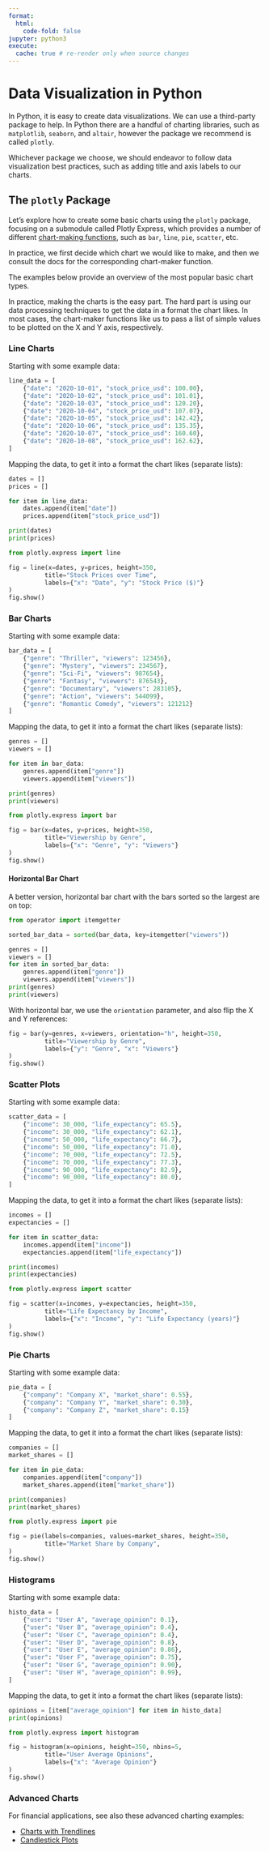 ```yaml
---
format:
  html:
    code-fold: false
jupyter: python3
execute:
  cache: true # re-render only when source changes
---
```


# Data Visualization in Python

In Python, it is easy to create data visualizations. We can use a third-party package to help. In Python there are a handful of charting libraries, such as `matplotlib`, `seaborn`, and `altair`, however the package we recommend is called `plotly`.

Whichever package we choose, we should endeavor to follow data visualization best practices, such as adding title and axis labels to our charts.


## The `plotly` Package

Let's explore how to create some basic charts using the `plotly` package, focusing on a submodule called Plotly Express, which provides a number of different [chart-making functions](https://plotly.com/python-api-reference/index.html#full-reference-list), such as `bar`, `line`, `pie`, `scatter`, etc.

In practice, we first decide which chart we would like to make, and then we consult the docs for the corresponding chart-maker function.

The examples below provide an overview of the most popular basic chart types.

In practice, making the charts is the easy part. The hard part is using our data processing techniques to get the data in a format the chart likes. In most cases, the chart-maker functions like us to pass a list of simple values to be plotted on the X and Y axis, respectively.

### Line Charts

Starting with some example data:

```python
line_data = [
    {"date": "2020-10-01", "stock_price_usd": 100.00},
    {"date": "2020-10-02", "stock_price_usd": 101.01},
    {"date": "2020-10-03", "stock_price_usd": 120.20},
    {"date": "2020-10-04", "stock_price_usd": 107.07},
    {"date": "2020-10-05", "stock_price_usd": 142.42},
    {"date": "2020-10-06", "stock_price_usd": 135.35},
    {"date": "2020-10-07", "stock_price_usd": 160.60},
    {"date": "2020-10-08", "stock_price_usd": 162.62},
]
```

Mapping the data, to get it into a format the chart likes (separate lists):

```python
dates = []
prices = []

for item in line_data:
    dates.append(item["date"])
    prices.append(item["stock_price_usd"])

print(dates)
print(prices)
```

```python
from plotly.express import line

fig = line(x=dates, y=prices, height=350,
          title="Stock Prices over Time",
          labels={"x": "Date", "y": "Stock Price ($)"}
)
fig.show()
```


### Bar Charts

Starting with some example data:

```python
bar_data = [
    {"genre": "Thriller", "viewers": 123456},
    {"genre": "Mystery", "viewers": 234567},
    {"genre": "Sci-Fi", "viewers": 987654},
    {"genre": "Fantasy", "viewers": 876543},
    {"genre": "Documentary", "viewers": 283105},
    {"genre": "Action", "viewers": 544099},
    {"genre": "Romantic Comedy", "viewers": 121212}
]
```

Mapping the data, to get it into a format the chart likes (separate lists):


```python
genres = []
viewers = []

for item in bar_data:
    genres.append(item["genre"])
    viewers.append(item["viewers"])

print(genres)
print(viewers)
```

```python
from plotly.express import bar

fig = bar(x=dates, y=prices, height=350,
          title="Viewership by Genre",
          labels={"x": "Genre", "y": "Viewers"}
)
fig.show()
```


#### Horizontal Bar Chart

A better version, horizontal bar chart with the bars sorted so the largest are on top:

```python
from operator import itemgetter

sorted_bar_data = sorted(bar_data, key=itemgetter("viewers"))

genres = []
viewers = []
for item in sorted_bar_data:
    genres.append(item["genre"])
    viewers.append(item["viewers"])
print(genres)
print(viewers)
```

With horizontal bar, we use the `orientation` parameter, and also flip the X and Y references:

```python
fig = bar(y=genres, x=viewers, orientation="h", height=350,
          title="Viewership by Genre",
          labels={"y": "Genre", "x": "Viewers"}
)
fig.show()
```

### Scatter Plots

Starting with some example data:

```python
scatter_data = [
    {"income": 30_000, "life_expectancy": 65.5},
    {"income": 30_000, "life_expectancy": 62.1},
    {"income": 50_000, "life_expectancy": 66.7},
    {"income": 50_000, "life_expectancy": 71.0},
    {"income": 70_000, "life_expectancy": 72.5},
    {"income": 70_000, "life_expectancy": 77.3},
    {"income": 90_000, "life_expectancy": 82.9},
    {"income": 90_000, "life_expectancy": 80.0},
]
```

Mapping the data, to get it into a format the chart likes (separate lists):

```python
incomes = []
expectancies = []

for item in scatter_data:
    incomes.append(item["income"])
    expectancies.append(item["life_expectancy"])

print(incomes)
print(expectancies)
```

```python
from plotly.express import scatter

fig = scatter(x=incomes, y=expectancies, height=350,
          title="Life Expectancy by Income",
          labels={"x": "Income", "y": "Life Expectancy (years)"}
)
fig.show()
```




### Pie Charts

Starting with some example data:

```python
pie_data = [
    {"company": "Company X", "market_share": 0.55},
    {"company": "Company Y", "market_share": 0.30},
    {"company": "Company Z", "market_share": 0.15}
]
```

Mapping the data, to get it into a format the chart likes (separate lists):


```python
companies = []
market_shares = []

for item in pie_data:
    companies.append(item["company"])
    market_shares.append(item["market_share"])

print(companies)
print(market_shares)
```

```python
from plotly.express import pie

fig = pie(labels=companies, values=market_shares, height=350,
          title="Market Share by Company",
)
fig.show()
```




### Histograms

Starting with some example data:

```python
histo_data = [
    {"user": "User A", "average_opinion": 0.1},
    {"user": "User B", "average_opinion": 0.4},
    {"user": "User C", "average_opinion": 0.4},
    {"user": "User D", "average_opinion": 0.8},
    {"user": "User E", "average_opinion": 0.86},
    {"user": "User F", "average_opinion": 0.75},
    {"user": "User G", "average_opinion": 0.90},
    {"user": "User H", "average_opinion": 0.99},
]
```

Mapping the data, to get it into a format the chart likes (separate lists):


```python
opinions = [item["average_opinion"] for item in histo_data]
print(opinions)
```

```python
from plotly.express import histogram

fig = histogram(x=opinions, height=350, nbins=5,
          title="User Average Opinions",
          labels={"x": "Average Opinion"}
)
fig.show()
```

### Advanced Charts

For financial applications, see also these advanced charting examples:

  + [Charts with Trendlines](./trendlines.qmd)
  + [Candlestick Plots](./candlestick-charts.qmd)
